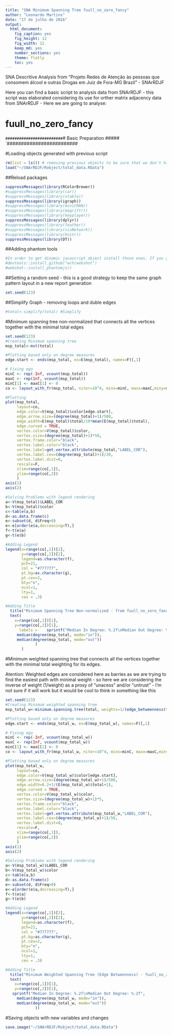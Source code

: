 ```yaml
---
title: "SNA Minimum Spanning Tree fuull_no_zero_fancy"
author: "Leonardo Martins"
date: "17 de julho de 2016"
output: 
  html_document: 
    fig_caption: yes
    fig_height: 12
    fig_width: 12
    keep_md: yes
    number_sections: yes
    theme: flatly
    toc: yes
---
```

SNA Descritive Analysis from "Projeto Redes de Atenção às pessoas que consomem álcool e outras Drogas em Juiz de Fora-MG   Brazil"  - SNArRDJF

Here you can find a basic script to analysis data from SNArRDJF - this script was elaborated considering its use for orther matrix adjacency data from SNArRDJF - Here we are going to analyse:

# fuull_no_zero_fancy

`#########################
`# Basic Preparation #####
`#########################

#Loading objects generated with previous script 
```r
rm(list = ls()) # removing previous objects to be sure that we don't have objects conflicts name
load("~/SNArRDJF/Robject/total_data.RData")
```
##Reload packages
```r
suppressMessages(library(RColorBrewer))
#suppressMessages(library(car))
#suppressMessages(library(xtable))
suppressMessages(library(igraph))
#suppressMessages(library(miniCRAN))
#suppressMessages(library(magrittr))
#suppressMessages(library(keyplayer))
suppressMessages(library(dplyr))
#suppressMessages(library(feather))
#suppressMessages(library(visNetwork))
#suppressMessages(library(knitr))
suppressMessages(library(DT))
```
##Adding phantom tools
```r
#In order to get dinamic javascript object install those ones. If you get problems installing go to Stackoverflow.com and type your error to discover what to do. In some cases the libraries need to be intalled in outside R libs.
#devtools::install_github("wch/webshot")
#webshot::install_phantomjs()
```
##Setting a random seed - this is a good strategy to keep the same graph pattern layout in a new report generation
```r
set.seed(123)
```

##Simplify Graph - removing loops and duble edges 
```r
#total<-simplify(total) #Simplify
```

#Minimum spanning tree non-normalized that connects all the vertices together with the minimal total edges
```r
set.seed(123)
#Creating Minimum spanning tree
msp_total<-mst(total)

#Plotting based only on degree measures 
edge.start <- ends(msp_total, es=E(msp_total), names=F)[,1]

# Fixing ego
minC <- rep(-Inf, vcount(msp_total))
maxC <- rep(Inf, vcount(msp_total))
minC[1] <- maxC[1] <- 0
co <- layout_with_fr(msp_total, niter=10^4, minx=minC, maxx=maxC,miny=minC, maxy=maxC, weights=E(msp_total)$total)

#Plotting
plot(msp_total, 
     layout=co,
     edge.color=V(msp_total)$color[edge.start],
     edge.arrow.size=(degree(msp_total)+1)/500,
     edge.width=E(msp_total)$total/10*mean(E(msp_total)$total),
     edge.curved = TRUE,
     vertex.color=V(msp_total)$color,
     vertex.size=(degree(msp_total)+1)*50,
     vertex.frame.color="black",
     vertex.label.color="black",
     vertex.label=get.vertex.attribute(msp_total,"LABEL_COR"),
     vertex.label.cex=(degree(msp_total)+1)/20,
     vertex.label.dist=0,
     rescale=F,
     xlim=range(co[,1]), 
     ylim=range(co[,2])
     )
axis(1)
axis(2)

#Solving Problems with legend rendering 
a<-V(msp_total)$LABEL_COR
b<-V(msp_total)$color
c<-table(a,b)
d<-as.data.frame(c)
e<-subset(d, d$Freq>0)
e<-e[order(e$a,decreasing=T),] 
f<-t(e$a)
g<-t(e$b)

#Adding Legend
legend(x=range(co[,1])[2], 
       y=range(co[,2])[2],
       legend=as.character(f),
       pch=21,
       col = "#777777", 
       pt.bg=as.character(g),
       pt.cex=2,
       bty="n", 
       ncol=1,
       lty=1,
       cex = .3)

#Adding Title
  title("Minimum Spanning Tree Non-normalized - from fuull_no_zero_fancy", sub = "Source: from authors ")
  text( 
    x=range(co[,1])[1],
    y=range(co[,2])[1], 
      labels =    sprintf("Median In Degree: %.2f\nMedian Out Degree: %.2f",
     median(degree(msp_total, mode="in")), 
     median(degree(msp_total, mode="out"))
             )
       )
```
#Minimum weighted spanning tree that connects all the vertices together with the minimal total weighting for its edges. 

Atention: Weighted edges are considered here as barries as we are trying to find the easiest path with minimal weight - so here we are considering the inverse of weight (1/weight) as a proxy of "unacess" and/or "untrust" - I'm not sure if it will work but it would be cool to think in something like this  
```r
set.seed(123)
#Creating Minimum weighted spanning tree
msp_total_w<-minimum.spanning.tree(total, weights=1/(edge_betweenness(total, weights=E(total)$total)+1))

#Plotting based only on degree measures 
edge.start <- ends(msp_total_w, es=E(msp_total_w), names=F)[,1]

# Fixing ego
minC <- rep(-Inf, vcount(msp_total_w))
maxC <- rep(Inf, vcount(msp_total_w))
minC[1] <- maxC[1] <- 0
co <- layout_with_fr(msp_total_w, niter=10^4, minx=minC, maxx=maxC,miny=minC, maxy=maxC, weights =E(msp_total_w)$total)

#Plotting based only on degree measures 
plot(msp_total_w, 
     layout=co,
     edge.color=V(msp_total_w)$color[edge.start],
     edge.arrow.size=(degree(msp_total_w)+1)/500,
     edge.width=0.2+1/(E(msp_total_w)$total+1),
     edge.curved = TRUE,
     vertex.color=V(msp_total_w)$color,
     vertex.size=(degree(msp_total_w)+1)*5,
     vertex.frame.color="black",
     vertex.label.color="black",
     vertex.label=get.vertex.attribute(msp_total_w,"LABEL_COR"),
     vertex.label.cex=(degree(msp_total_w)+1)/50,
     vertex.label.dist=0,
     rescale=F,
     xlim=range(co[,1]), 
     ylim=range(co[,2])
     )
axis(1)
axis(2)

#Solving Problems with legend rendering 
a<-V(msp_total_w)$LABEL_COR
b<-V(msp_total_w)$color
c<-table(a,b)
d<-as.data.frame(c)
e<-subset(d, d$Freq>0)
e<-e[order(e$a,decreasing=T),] 
f<-t(e$a)
g<-t(e$b)

#Adding Legend
legend(x=range(co[,1])[2], 
       y=range(co[,2])[2],
       legend=as.character(f),
       pch=21,
       col = "#777777", 
       pt.bg=as.character(g),
       pt.cex=2,
       bty="n", 
       ncol=1,
       lty=1,
       cex = .3)

#Adding Title
  title("Minimum Weighted Spanning Tree (Edge Betweenness) - fuull_no_zero_fancy", sub = "Source: from authors ")
  text( 
    x=range(co[,1])[1],
    y=range(co[,2])[1], 
   sprintf("Median In Degree: %.2f\nMedian Out Degree: %.2f",
     median(degree(msp_total_w, mode="in")), 
     median(degree(msp_total_w, mode="out"))
             ))
```


#Saving objects with new variables and changes
```r
save.image("~/SNArRDJF/Robject/total_data.RData") 
```

